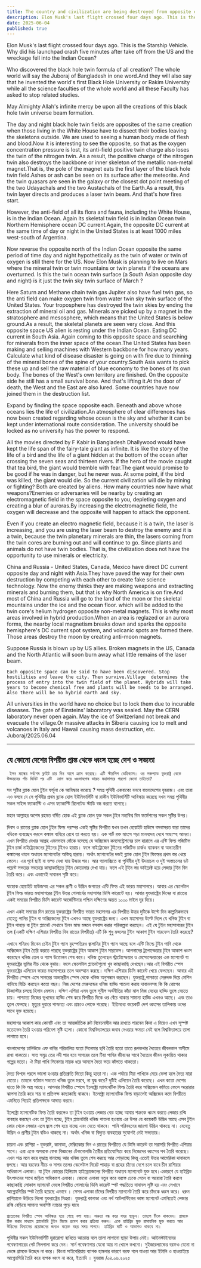 ```yaml
---
title: The country and civilization are being destroyed from opposite ends of any country
description: Elon Musk's last flight crossed four days ago. This is the Starship Vehicle. Why did his launchpad crash five minutes after take off from the US and the wreckage fell into the Indian Ocean?
date: 2025-06-04
published: true
---
```


Elon Musk's last flight crossed four days ago. This is the Starship Vehicle. Why did his launchpad crash five minutes after take off from the US and the wreckage fell into the Indian Ocean?

Who discovered the black hole twin formula of all creation? The whole world will say the Juboraj of Bangladesh in one word.And they will also say that he invented the world's first Black Hole University or Rakim University while all the science faculties of the whole world and all these 
 Faculty has asked to stop related studies.

May Almighty Allah's infinite mercy be upon all the creations of this black hole twin universe beam formation.

The day and night black hole twin fields are opposites of the same creation when those living in the White House have to dissect their bodies leaving the skeletons outside. We are used to seeing a human body made of flesh and blood.Now it is interesting to see the opposite, so that as the oxygen concentration pressure is lost, its anti-field positive twin charge also loses the twin of the nitrogen twin. As a result, the positive charge of the nitrogen twin also destroys the backbone or inner skeleton of the metallic non-metal magnet.That is, the pole of the magnet eats the first layer of the black hole twin field.Ashes or ash can be seen on its surface after the meteorite. And the twin quasars are seen in the galaxy or the closest dot point meeting of the two Udayachals and the two Austachals of the Earth.As a result, this twin layer directs and produces a laser twin beam. 
And that's how fires start.

However, the anti-field of all its flora and fauna, including the White House, is in the Indian Ocean. Again its skeletal twin field is in Indian Ocean twin Northern Hemisphere ocean DC current.Again, the opposite DC current at the same time of day or night in the United States is at least 1000 miles west-south of Argentina.

Now reverse the opposite north of the Indian Ocean opposite the same period of time day and night hypothetically as the twin of water or twin of oxygen is still there for the US.
Now Elon Musk is planning to live on Mars where the mineral twin or twin mountains or twin planets if the oceans are overturned. Is this the twin ocean twin surface (a South Asian opposite day and night) is it just the twin sky twin surface of March ?

Here Saturn and Methane chain twin gas Jupiter also have fuel twin gas, so the anti field can make oxygen twin from water twin sky twin surface of the United States. Your troposphere has destroyed the twin skies by ending the extraction of mineral oil and gas.
Minerals are picked up by a magnet in the stratosphere and mesosphere, which means that the United States is below ground.As a result, the skeletal planets are seen very close. And this opposite space US alien is resting under the Indian Ocean. Eating DC current in South Asia. Again coming to this opposite space and searching for minerals from the inner space of the ocean.The United States has been making and selling machines with Western backbone for how many years. Calculate what kind of disease disaster is going on with fire due to thinning of the mineral bones of the spine of your country.South Asia wants to pick these up and sell the raw material of blue economy to the bones of its own body. The bones of the West's own territory are finished. On the opposite side he still has a small survival bone. And that's lifting it.At the door of death, the West and the East are also lured. Some countries have now joined them in the destruction list. 

Expand by finding the space opposite each. Beneath and above whose oceans lies the life of civilization.An atmosphere of clear differences has now been created regarding whose ocean is the sky and whether it can be kept under international route consideration. The university should be locked as no university has the power to respond.

All the movies directed by F Kabir in Bangladesh Dhallywood would have kept the life span of the fairy-tale giant as infinite. It is like the story of the life of a bird and the life of a giant hidden at the bottom of the ocean after crossing the seven seas and thirteen rivers. If the hero of the movie caught that tea bird, the giant would tremble with fear.The giant would promise to be good if he was in danger, but he never was. At some point, if the bird was killed, the giant would die. So the current civilization will die by mining or fighting? Both are created by aliens.
How many countries now have what weapons?Enemies or adversaries will be nearby by creating an electromagnetic field in the space opposite to you, depleting oxygen and creating a blur of auroras.By increasing the electromagnetic field, the oxygen will decrease and the opposite will happen to attack the opponent.

Even if you create an electro magnetic field, because it is a twin, the laser is increasing, and you are using the laser beam to destroy the enemy and it is a twin, because the twin planetary minerals are thin, the lasers coming from the twin cores are burning out and will continue to go.
Since plants and animals do not have twin bodies. That is, the civilization does not have the opportunity to use minerals or electricity. 

China and Russia - United States, Canada, Mexico have direct DC current opposite day and night with Asia.They have paved the way for their own destruction by competing with each other to create fake science technology. Now the enemy thinks they are making weapons and extracting minerals and burning them, but that is why North America is on fire.And most of China and Russia will go to the land of the moon or the skeletal mountains under the ice and the ocean floor. which will be added to the twin core's helium hydrogen opposite non-metal magnets. This is why most areas involved in hybrid production.When an area is reglazed or an aurora forms, the nearby local magnetism breaks down and sparks the opposite hemisphere's DC current spot system, and volcanic spots are formed there. Those areas destroy the moon by creating anti-moon magnets.

Suppose Russia is blown up by US allies. Broken magnets in the US, Canada and the North Atlantic will soon burn away what little remains of the laser beam. 

    Each opposite space can be said to have been discovered. Stop hostilities and leave the city. Then survive.Village  determines the process of entry into the twin field of the planet. Hybrids will take years to become chemical free and plants will be needs to be arranged. Also there will be no hybrid earth and sky.

All universities in the world have no choice but to lock them due to incurable diseases. The gate of Einsteins' laboratory was sealed. May the CERN laboratory never open again. May the ice of Switzerland not break and evacuate the village.Or massive attacks in Siberia causing ice to melt and volcanoes in Italy and Hawaii causing mass destruction, etc.
Juboraj/2025.06.04

---

## যে কোনো দেশের বিপরীত প্রান্ত  থেকে ধ্বংস হচ্ছে দেশ ও সভ‍্যতা

     ইলন মাস্কের সর্বশেষ ফ্লাইট চার দিন আগে ক্রাস করেছে। এটি স্টারশিপ ভেহিক‍্যাল। ওর লঞ্চপ‍্যাড যুক্তরাষ্ট্র থেকে  উড্ডয়নের পাঁচ মিনিট পর এটি  ক্রাশ করে ধ্বংসাবশেষ ভারত মহাসাগরে পরলো কেনো তাইতো?

সব সৃষ্টির ব্ল‍্যাক হোল টূইন ফর্মূলা কে আবিস্কার করেছে  ? সমগ্র পৃথিবী একবাক‍্যে বলবে বাংলাদেশের যুবরাজ। এবং তারা এও বলবে যে সে পৃথিবীর প্রথম ব্ল‍্যাক হোল ইউনিভার্সিটি বা রাকীম ইউনিভার্সিটি  আবিস্কার করেছে যখন সমগ্র পৃথিবীর সকল সাইন্স ফ‍্যাকাল্টি ও এসব 
 ফ‍্যাকাল্টি রিলেটেড স্টাডি বন্ধ করতে বলেছে।

 মহান আল্লাহর অশেষ রহমত বর্ষিত হোক এই ব্ল‍্যাক হোল যুক্ত সকল  টুইন মহাবিশ্ব  বিম ফর্মেশনের সকল সৃষ্টির উপর। 

দিবস ও রাতের ব্ল‍্যাক হোল টুইন ফিল্ড পরস্পর একই সৃষ্টির বিপরীত যখন তখন হোয়াইট হাউসে বসবাসরত যারা তাদের বডিকে ব‍্যবচ্ছেদ করলে কঙ্কাল বাহিরে রেখে তা করতে হয়। এক পার্ট রক্ত মাংসে গড়া মানবদেহ দেখে অভ‍্যস্হ আমরা। এখন বিপরীত দেখার আগ্রহ এমনভাবে জেঁকে বসেছে যে অক্সিজেন কনসেন্ট্রেশনের চাপ হারালে এর এন্টি ফিল্ড পজিটিভ টুইন চার্জ নাইট্রোজেনের টুইনের টুইনও  হারায়। ফলে নাইট্রোজেন টুইনের পজিটিভ চার্জও  ব‍্যাকবন বা অভ‍্যন্তরীণ কঙ্কালের ধাতব অধাতব ম‍্যাগনেটের অস্তিত্ব হারায়। অর্থাৎ ম‍্যাগনেটের দন্ডই ব্ল‍্যাক হোল টুইন ফিল্ডের  প্রথম স্তর খেয়ে ফেলে। এর পৃর্বে ছাই বা ভষ্ভ দেখা যায় উল্কার পর। আর গ‍্যালাক্সিতে বা পৃথিবীর দুই উদয়াচল ও দুই অস্তাচলের ডট পয়েন্ট সভয়ের সবচেয়ে কাছাকাছিতে টুইন  কোয়েসার দেখা যায়।
ফলে এই টূইন স্তর ডাইরেক্ট হয়ে লেজার টুইন বিম তৈরি করে। 
এবং এভাবেই দাবানল সৃষ্টি করে। 

যাহোক হোয়াইট হাউজসহ এর সকল প্রাণী ও উদ্ভিদ জগতের এন্টি ফিল্ড এই ভারত মহাসাগরে। আবার এর স্কেলেটাল টূইন ফিল্ড ভারত মহাসাগরের টূইন উত্তর গোলার্ধের মহাসাগর ডিসি কারেন্টে হয়। আবার যুক্তরাষ্ট্রের দিনের বা রাতের একই সময়ের বিপরীত ডিসি কারেন্ট আর্জেন্টিনার পশ্চিম দক্ষিণের অন্তত ১০০০ মাইল দূর দিয়ে। 

এখন একই সময়ের দিন রাতের  যুক্তরাষ্ট্রের বিপরীত ভারত মহাসাগর এর বিপরীত উত্তর দুটিকে উল্টে দিন কাল্পনিকভাবে যেহেতু পানির টুইন বা অক্সিজেনের টুইন এখনও আছে যুক্তরাষ্ট্রের জন‍‍্য। এখন মহাসাগর উল্টে দিলে যে খনিজ টুইন বা টুইন পাহাড় বা টুইন প্ল‍্যানেট সেখানে ইলন মাস্ক মঙ্গলে বসবাস করার পরিকল্পনা করছেন। এই যে টুইন  মহাসাগরের টুইন তল (একটি দক্ষিণ এশিয়ার বিপরীত দিন রাতের বিপরীত) এটি কি শুধু মঙ্গলের টুইন আকাশ টুইন সারফেস তৈরি করেছে? 

এখানে শনিরও মিথেন চেইন টুইন গ‍্যাস বৃহস্পতিরও জ্বালানির টুইন গ‍্যাস আছে বলে  এন্টি ফিল্ডে টুইন পানি থেকে অক্সিজেন টূইন তৈরি  করতে পারছে যুক্তরাষ্ট্রের টুইন আকাশ টুইন সারফেস। আপনাদের ট্রপোস্ফেয়ার টুইন আকাশ ধ্বংস করেছেন খনিজ তেল ও গ‍্যাস উত্তোলন শেষ করে। খনিজ তুলেছেন স্ট্রাটোস্ফেয়ার ও মেসোস্ফেয়ারের এক  ম‍্যাগনেট যা যুক্তরাষ্ট্রের ভূমির নীচ থেকে বুঝায়। ফলে স্কেলেটাল প্ল‍্যানেটগুলো খুব কাছাকাছি দেখছেন।আর এই বিপরীত স্পেস যুক্তরাষ্ট্রের এলিয়েন ভারত মহাসাগরের তলে অবস্হান করছে। দক্ষিণ এশিয়ার ডিসি কারেন্ট খেয়ে ফেলছেন। আবার এই বিপরীত স্পেসে এসে সাগরের অভ‍্যন্থরীন স্পেস থেকে খনিজ অনুসন্ধান করছেন। যুক্তরাষ্ট্র,পাশ্চাত‍্য মেরুদন্ড দিয়ে মেশিন বানিয়ে বিক্রি করছেন কতো বছর। নিজ দেশের  মেরুদন্ডের খনিজ হাড্ডি পাতলা করায় দাবানলসহ কি কি রোগের   ডিজাস্টার চলছে হিসাব মেলান। দক্ষিণ এশিয়া এসব তুলে সূনীল অর্থনীতির কাঁচা মাল নিজ দেহের হাড্ডি তুলে বেচতে চায়। পাশ্চাত‍্য নিজের ভূখন্ডের হাড্ডি শেষ করে বিপরীত দিকে ওর বেঁচে থাকার সামান‍্য হাড্ডি এখনও আছে। এবং তাও তুলে ফেলছে। মৃত‍্যুর দুয়ারে পাশ্চাত্য এবং প্রাচ‍্যও লোভে পরেছে। ইতিমধ‍্যে কয়েকটি দেশ ধ্বংসের তালিকায় ওদের সাথে যুক্ত হয়েছে। 

মহাসাগর আকাশ কার কোনটি এবং তা আন্তর্জাতিক রুট বিবেচনাধীন আর রাখতে পারবেন কিনা এ নিয়েও এখন সূস্পষ্ট  মতোভেদ তৈরি হওয়ার পরিবেশ সৃষ্টি হলো। কোনো বিশ্ববিদ্যালয়ের জবাব দেওয়ার ক্ষমতা নেই বলে বিশ্ববিদ্যালয়ে তালা লাগাতে হবে।

বাংলাদেশের ঢালিউডে এফ কবির পরিচালিত যতো সিনেমার ছবি তৈরি হতো তাতে রূপকথার দৈত‍্যের জীবনকাল অসীমে রাখা থাকতো। সাত সমুদ্র তের নদী পার হয়ে সাগরের তলে টিয়া পাখির জীবনের সাথে দৈত‍্যের জীবন লূকায়িত থাকার গল্পের মতো। ঐ টিয়া পাখি সিনেমার নায়ক ধরে আনলে দৈত‍্য ভয়ে কাঁপতে থাকতো।

দৈত‍্য বিপদে পরলে ভালো হওয়ার প্রতিশ্রুতি দিতো কিন্তু হতো না। এক পর্যায়ে টিয়া পাখিকে মেরে ফেলা হলে দৈত‍্য মারা যেতো। তাহলে বর্তমান সভ‍্যতা খনিজ তুলে মরবে, না যুদ্ধ করে? দুটিই এলিয়েন তৈরি করেছে।
এখন কতো দেশের হাতে কি কি অস্ত্র আছে। 
  আপনার বিপরীত স্পেসে ইলেক্ট্রো ম‍্যাগনেটিক ফিল্ড তৈরি করে অক্সিজেন কমিয়ে ফেলে অরোরার ঝাপসা তৈরি করে শত্রূ বা প্রতিপক্ষ কাছাকাছি থাকবে। ইলেক্ট্রো ম‍্যাগনেটিক ফিল্ড বাড়ালেই অক্সিজেন কমে বিপরীতে এমনিতে গিয়েই প্রতিপক্ষকে আঘাত করবে। 

 ইলেক্ট্রো ম‍্যাগনেটিক ফিল্ড তৈরি করলেও তা টুইন হওয়ায় লেজার বেড় হচ্ছে আবার শত্রুকে ধ্বংস করতে  লেজার রশ্মি ব‍্যবহার করছেন এবং তা টুইন হচ্ছে,  টুইন প্ল‍্যানেটারি খনিজ পাতলা  হওয়ায় এর উপর যে কয়েকটি উদ্ভিদ আছে এসব টুইন কোর থেকে লেজার এসে জ্বলে শেষ হয়ে যাচ্ছে এবং যেতে থাকবে। পানি পরিবহনের জায়গা উদ্ভিদ থাকছে না। যেহেতু উদ্ভিদ ও প্রাণীর টুইন বডিও থাকছে না। অর্থাৎ খনিজ বা  বিদ‍্যুত ব‍্যবহারের সুযোগই নেই সভ‍্যতার। 

চায়না এবং রাশিয়া - যূক্তরাষ্ট, কানাডা, মেক্সিকোর দিন ও রাতের বিপরীতে যে ডিসি কারেন্ট তা সরাসরি বিপরীত এশিয়ার সাথে।
 এরা একে অপরকে ফেক বিজ্ঞানের টেকনোলজি তৈরীর প্রতিযোগিতা করে নিজেদের ধ্বংসের পথ তৈরি করেছে। এখন শত্রূ মনে করে যুদ্ধাস্ত্র বানাচ্ছে আর খনিজ তুলে শেষ করছে আর পোড়াচ্ছে  কিন্তূ এতেই উত্তর আমেরিকা দাবানলে জ্বলছে। আর বরফের নীচে ও সাগর তলের স্কেলেটাল নিরেট পাহাড় বা গ্রহের  চাঁদের দেশে চলে যাবে চীন রাশিয়ার অধিকাংশ এলাকা। যা টুইন কোরের হিলিয়াম হাইড্রোজেনের বিপরীত অধাতব ম‍্যাগনেটে যুক্ত হবে।একারণে যে হাইব্রিড উৎপাদনের সাথে জড়িত অধিকাংশ এলাকা। কোনো এলাকা  নতুন করে বরফে ঢেকে গেলে বা অরোরা তৈরি করলে কাছাকাছি লোকাল ম‍্যাগনেট ভেঙ্গে বিপরীত গোলার্ধের ডিসি কারেন্ট স্পট পদ্ধতিতে দাবানল সৃষ্টি হয় এবং সেখানে আগ্নেয়গিরির স্পট তৈরি হয়েছে এভাবে । সেসব এলাকা চাঁদের বিপরীত ম‍্যাগনেট তৈরি করে চাঁদকে ধ্বংস করে। ধরুন রাশিয়াকে উড়িয়ে দিলো যুক্তরাষ্ট্রের মিত্ররা। যুক্তরাষ্ট্র কানাডা এবং নর্থ আটলান্টিকের ভাঙ্গা ম‍্যাগনেট এমনিতেই লেজার রশ্মি বেড়িয়ে সামান‍্য অবশিষ্ট ন‍্যাচার পুড়ে যাবে 

    প্রত‍্যেকের বিপরীত স্পেস আবিস্কার হয়ে গেছে বলা যায়। শত্রুতা বন্ধ করে শহর ছাড়ুন। তাহলে টিকে থাকবেন। গ্রামকে ঠিক করার মাধ‍্যমে প্ল‍্যানেটারি টুইন ফিল্ডে প্রবেশ করার প্রক্রিয়া করুন। একে হাইব্রিড মুক্ত রাসায়নিক মুক্ত করতে আর উদ্ভিদের বিন‍্যাসের প্রয়োজনের জন‍্যও কয়েক বছর সময় লাগবে। হাইব্রিড মাটি ও আকাশও থাকবে না।

পৃথিবীর সকল ইউনিভার্সিটি দূরারোগ‍্য ব‍্যধিতে আক্রান্ত বলে তালা লাগানো ছাড়া উপায় নেই। আইনস্টাইনদের গবেষণাগারের গেট সিলগালা করে দেন। সার্ন গবেষণাগার যেনো আর না খোলে  কখনো। সুইজারল‍্যান্ডের বরফও যেনো না ভেঙ্গে গ্রামকে উচ্ছেদ না করে। কিংবা সাইবেরিয়ায় ব‍্যাপক হামলার কারণে বরফ গলে যাওয়া আর ইটালি ও হাওয়াইয়ে   আগ্নেয়গিরি তৈরি করে ব‍্যপক ধ্বংস না করে, ইত‍্যাদি ।
যুবরাজ /০৪.০৬.২০২৫
